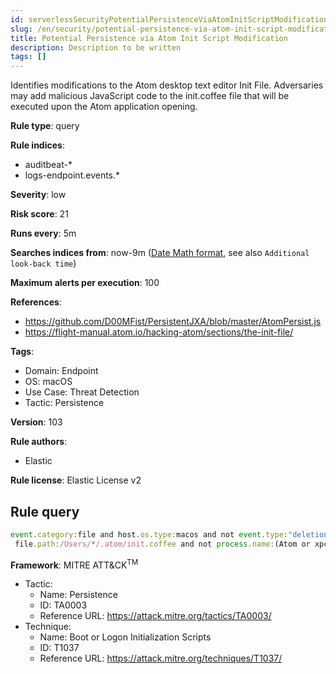 ```yaml
---
id: serverlessSecurityPotentialPersistenceViaAtomInitScriptModification
slug: /en/security/potential-persistence-via-atom-init-script-modification
title: Potential Persistence via Atom Init Script Modification
description: Description to be written
tags: []
---
```


<div id="potential-persistence-via-atom-init-script-modification"></div>

Identifies modifications to the Atom desktop text editor Init File. Adversaries may add malicious JavaScript code to the init.coffee file that will be executed upon the Atom application opening.

**Rule type**: query

**Rule indices**: 

* auditbeat-*
* logs-endpoint.events.*

**Severity**: low

**Risk score**: 21

**Runs every**: 5m

**Searches indices from**: now-9m ([Date Math format](((ref))/common-options.html#date-math), see also <DocLink id="serverlessSecurityRulesUiCreate" section="set-the-rules-schedule">`Additional look-back time`</DocLink>)

**Maximum alerts per execution**: 100

**References**: 

* https://github.com/D00MFist/PersistentJXA/blob/master/AtomPersist.js
* https://flight-manual.atom.io/hacking-atom/sections/the-init-file/

**Tags**: 

* Domain: Endpoint
* OS: macOS
* Use Case: Threat Detection
* Tactic: Persistence

**Version**: 103

**Rule authors**: 

* Elastic

**Rule license**: Elastic License v2

## Rule query

```js
event.category:file and host.os.type:macos and not event.type:"deletion" and
 file.path:/Users/*/.atom/init.coffee and not process.name:(Atom or xpcproxy) and not user.name:root

```

**Framework**: MITRE ATT&CK<sup>TM</sup>

* Tactic:
    * Name: Persistence
    * ID: TA0003
    * Reference URL: https://attack.mitre.org/tactics/TA0003/
* Technique:
    * Name: Boot or Logon Initialization Scripts
    * ID: T1037
    * Reference URL: https://attack.mitre.org/techniques/T1037/

